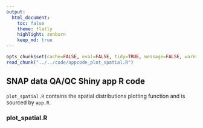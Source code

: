 ```yaml
---
output:
  html_document:
    toc: false
    theme: flatly
    highlight: zenburn
    keep_md: true
---
```


```r
opts_chunk$set(cache=FALSE, eval=FALSE, tidy=TRUE, message=FALSE, warning=FALSE)
read_chunk("../../code/appcode_plot_spatial.R")
```

##
##
## SNAP data QA/QC Shiny app R code

`plot_spatial.R` contains the spatial distributions plotting function and is sourced by `app.R`.

### plot_spatial.R

```r
```

